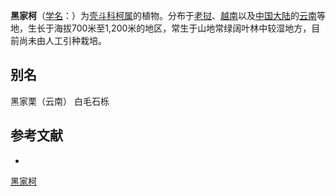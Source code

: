 {{Speciesbox
| name = 黑家柯
| status = 
| status_system = 
| image =
| genus = Lithocarpus
| species = magneinii
| authority = (Hick. et A. Camus) A. Camus
}}

'''黑家柯'''（[[学名|学名]]：{{lang|la|''Lithocarpus magneinii''}}）为[[壳斗科|壳斗科]][[柯属|柯属]]的植物。分布于[[老挝|老挝]]、[[越南|越南]]以及[[中国大陆|中国大陆]]的[[云南|云南]]等地，生长于海拔700米至1,200米的地区，常生于山地常绿阔叶林中较湿地方，目前尚未由人工引种栽培。

== 别名 ==
黑家栗（云南） 白毛石栎

== 参考文献 ==
<div class="references-small">
* {{cite web| url =http://www.bioinfo.cn/db05/KmzwSpecies.php?action=view&id=7959| title =黑家柯| work =《中国高等植物数据库全库》| publisher =中国科学院微生物研究所| author =昆明植物研究所| accessdate =2009-02-24| deadurl =yes| archiveurl =https://web.archive.org/web/20160305084428/http://www.bioinfo.cn/db05/KmzwSpecies.php?action=view&id=7959| archivedate =2016-03-05}}
</div>
{{Taxonbar|from=Q11178995}}

[[Category:柯属|黑家柯]]


{{植物小作品}}